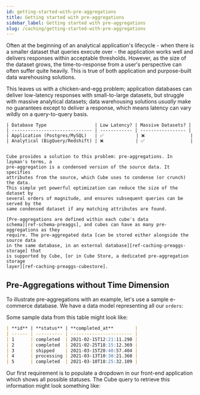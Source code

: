 ```yaml
---
id: getting-started-with-pre-aggregations
title: Getting started with pre-aggregations
sidebar_label: Getting started with pre-aggregations
slug: /caching/getting-started-with-pre-aggregations
---
```



Often at the beginning of an analytical application's lifecycle - when there is
a smaller dataset that queries execute over - the application works well and
delivers responses within acceptable thresholds. However, as the size of the
dataset grows, the time-to-response from a user's perspective can often suffer
quite heavily. This is true of both application and purpose-built data
warehousing solutions.

This leaves us with a chicken-and-egg problem; application databases can deliver
low-latency responses with small-to-large datasets, but struggle with massive
analytical datasets; data warehousing solutions _usually_ make no guarantees
except to deliver a response, which means latency can vary wildly on a
query-to-query basis.

    | Database Type                  | Low Latency? | Massive Datasets? |
    | ------------------------------ | ------------ | ----------------- |
    | Application (Postgres/MySQL)   | ✅            | ❌                 |
    | Analytical (BigQuery/Redshift) | ❌            | ✅                 |


    Cube provides a solution to this problem: pre-aggregations. In layman's terms, a
    pre-aggregation is a condensed version of the source data. It specifies
    attributes from the source, which Cube uses to condense (or crunch) the data.
    This simple yet powerful optimization can reduce the size of the dataset by
    several orders of magnitude, and ensures subsequent queries can be served by the
    same condensed dataset if any matching attributes are found.

    [Pre-aggregations are defined within each cube's data
    schema][ref-schema-preaggs], and cubes can have as many pre-aggregations as they
    require. The pre-aggregated data [can be stored either alongside the source data
    in the same database, in an external database][ref-caching-preaggs-storage] that
    is supported by Cube, [or in Cube Store, a dedicated pre-aggregation storage
    layer][ref-caching-preaggs-cubestore].

## Pre-Aggregations without Time Dimension

To illustrate pre-aggregations with an example, let's use a sample e-commerce
database. We have a data model representing all our `orders`:

Some sample data from this table might look like:

```markdown
| **id** | **status** | **completed_at**        |
| ------ | ---------- | ----------------------- |
| 1      | completed  | 2021-02-15T12:21:11.290 |
| 2      | completed  | 2021-02-25T18:15:12.369 |
| 3      | shipped    | 2021-03-15T20:40:57.404 |
| 4      | processing | 2021-03-13T10:30:21.360 |
| 5      | completed  | 2021-03-10T18:25:32.109 |
```

Our first requirement is to populate a dropdown in our front-end application
which shows all possible statuses. The Cube query to retrieve this information
might look something like:

